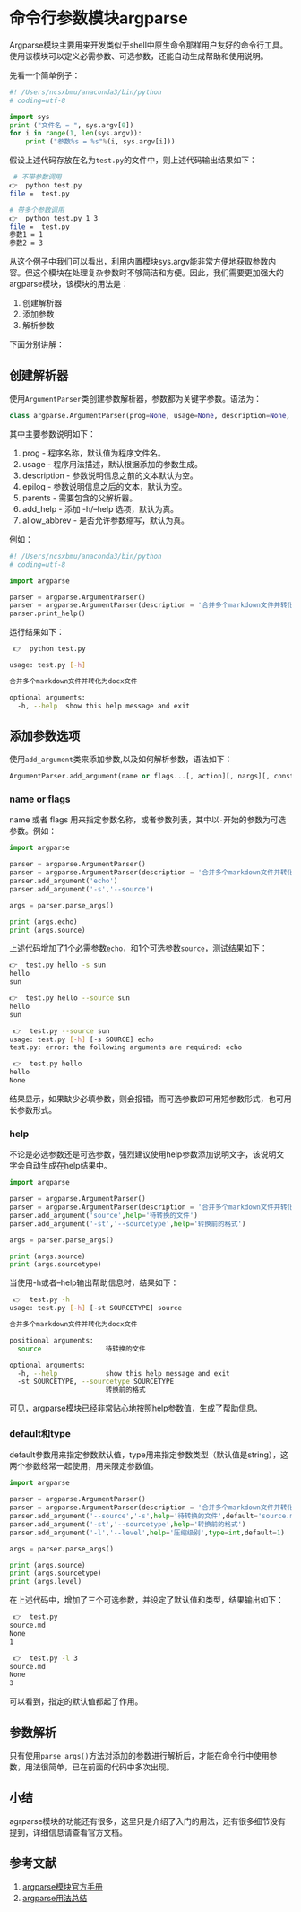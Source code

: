 # 命令行参数模块argparse {#argparse}

Argparse模块主要用来开发类似于shell中原生命令那样用户友好的命令行工具。使用该模块可以定义必需参数、可选参数，还能自动生成帮助和使用说明。

先看一个简单例子：

```python
#! /Users/ncsxbmu/anaconda3/bin/python
# coding=utf-8

import sys
print ("文件名 = ", sys.argv[0])
for i in range(1, len(sys.argv)):
    print ("参数%s = %s"%(i, sys.argv[i]))
```

假设上述代码存放在名为`test.py`的文件中，则上述代码输出结果如下：

```bash
 # 不带参数调用
👉  python test.py
file =  test.py

# 带多个参数调用
👉  python test.py 1 3
file =  test.py
参数1 = 1
参数2 = 3
```

从这个例子中我们可以看出，利用内置模块sys.argv能非常方便地获取参数内容。但这个模块在处理复杂参数时不够简洁和方便。因此，我们需要更加强大的argparse模块，该模块的用法是：

1. 创建解析器
1. 添加参数
1. 解析参数

下面分别讲解：

## 创建解析器

使用`ArgumentParser`类创建参数解析器，参数都为关键字参数。语法为：

```python
class argparse.ArgumentParser(prog=None, usage=None, description=None, epilog=None, parents=[], formatter_class=argparse.HelpFormatter, prefix_chars='-', fromfile_prefix_chars=None, argument_default=None, conflict_handler='error', add_help=True, allow_abbrev=True)
```

其中主要参数说明如下：

1. prog - 程序名称，默认值为程序文件名。
1. usage - 程序用法描述，默认根据添加的参数生成。
1. description - 参数说明信息之前的文本默认为空。
1. epilog - 参数说明信息之后的文本，默认为空。
1. parents - 需要包含的父解析器。
1. add_help - 添加 -h/--help 选项，默认为真。
1. allow_abbrev - 是否允许参数缩写，默认为真。

例如：

```python
#! /Users/ncsxbmu/anaconda3/bin/python
# coding=utf-8

import argparse

parser = argparse.ArgumentParser()
parser = argparse.ArgumentParser(description = '合并多个markdown文件并转化为docx文件')
parser.print_help()
```

运行结果如下：

```bash
 👉  python test.py

usage: test.py [-h]

合并多个markdown文件并转化为docx文件

optional arguments:
  -h, --help  show this help message and exit
```

## 添加参数选项

使用`add_argument`类来添加参数,以及如何解析参数，语法如下：

```python
ArgumentParser.add_argument(name or flags...[, action][, nargs][, const][, default][, type][, choices][, required][, help][, metavar][, dest])
```

### name or flags

name 或者 flags 用来指定参数名称，或者参数列表，其中以`-`开始的参数为可选参数。例如：

```python
import argparse

parser = argparse.ArgumentParser()
parser = argparse.ArgumentParser(description = '合并多个markdown文件并转化为docx文件')
parser.add_argument('echo')
parser.add_argument('-s','--source')

args = parser.parse_args()

print (args.echo)
print (args.source)
```

上述代码增加了1个必需参数`echo`，和1个可选参数`source`，测试结果如下：

```bash
👉  test.py hello -s sun
hello
sun

👉  test.py hello --source sun
hello
sun

 👉  test.py --source sun
usage: test.py [-h] [-s SOURCE] echo
test.py: error: the following arguments are required: echo

 👉  test.py hello
hello
None
```

结果显示，如果缺少必填参数，则会报错，而可选参数即可用短参数形式，也可用长参数形式。

### help

不论是必选参数还是可选参数，强烈建议使用help参数添加说明文字，该说明文字会自动生成在help结果中。

```python
import argparse

parser = argparse.ArgumentParser()
parser = argparse.ArgumentParser(description = '合并多个markdown文件并转化为docx文件')
parser.add_argument('source',help='待转换的文件')
parser.add_argument('-st','--sourcetype',help='转换前的格式')

args = parser.parse_args()

print (args.source)
print (args.sourcetype)
```

当使用-h或者--help输出帮助信息时，结果如下：

```bash
 👉  test.py -h
usage: test.py [-h] [-st SOURCETYPE] source

合并多个markdown文件并转化为docx文件

positional arguments:
  source                待转换的文件

optional arguments:
  -h, --help            show this help message and exit
  -st SOURCETYPE, --sourcetype SOURCETYPE
                        转换前的格式
```

可见，argparse模块已经非常贴心地按照help参数值，生成了帮助信息。

### default和type

default参数用来指定参数默认值，type用来指定参数类型（默认值是string），这两个参数经常一起使用，用来限定参数值。

```python
import argparse

parser = argparse.ArgumentParser()
parser = argparse.ArgumentParser(description = '合并多个markdown文件并转化为docx文件')
parser.add_argument('--source','-s',help='待转换的文件',default='source.md')
parser.add_argument('-st','--sourcetype',help='转换前的格式')
parser.add_argument('-l','--level',help='压缩级别',type=int,default=1)

args = parser.parse_args()

print (args.source)
print (args.sourcetype)
print (args.level)
```

在上述代码中，增加了三个可选参数，并设定了默认值和类型，结果输出如下：

```bash
 👉  test.py
source.md
None
1

 👉  test.py -l 3
source.md
None
3
```

可以看到，指定的默认值都起了作用。

## 参数解析

只有使用`parse_args()`方法对添加的参数进行解析后，才能在命令行中使用参数，用法很简单，已在前面的代码中多次出现。

## 小结

agrparse模块的功能还有很多，这里只是介绍了入门的用法，还有很多细节没有提到，详细信息请查看官方文档。

## 参考文献

1. [argparse模块官方手册](https://docs.python.org/3/library/argparse.html)
1. [argparse用法总结](https://www.jianshu.com/p/fef2d215b91d)


